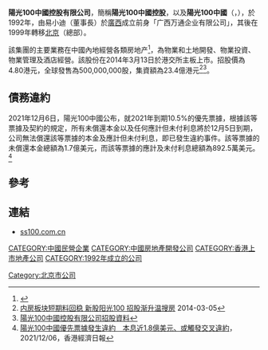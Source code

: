 '''陽光100中國控股有限公司'''，簡稱'''陽光100中國控股'''，以及'''陽光100中國'''（'''{{lang-en|Sunshine 100 China Holdings Ltd.}}'''，{{hkex|2608}}），於1992年，由易小迪（董事長）於[[廣西|廣西]]成立前身「广西万通企业有限公司」，其後在1999年轉移[[北京|北京]]（總部）。

該集團的主要業務在中國內地經營各類房地产<REF>
{{Cite web |url=http://www.ss100.com.cn/ss100/about/index |title=陽光100中國控股有限公司簡介 |access-date=2014-03-13 |archive-url=https://web.archive.org/web/20140212012404/http://www.ss100.com.cn/ss100/about/index |archive-date=2014-02-12 |dead-url=yes }}</REF>，為物業和土地開發、物業投資、物業管理及酒店經營。該股份在2014年3月13日於港交所主板上市。招股價為4.80港元，全球發售為500,000,000股，集資額為23.4億港元<REF>[http://news.cs.soufun.com/2014-03-05/12226600.htm 内房板块短期料回稳 新股阳光100 招股渐升温][[搜房|搜房]] 2014-03-05</REF><REF>[http://www.hkexnews.hk/listedco/listconews/SEHK/2014/0227/LTN20140227016_C.pdf 陽光100中國控股有限公司招股資料]</REF>。

==債務違約==
2021年12月6日，陽光100中國公布，就2021年到期10.5%的優先票據，根據該等票據及契約的規定，所有未償還本金以及任何應計但未付利息將於12月5日到期，公司無法償還該等票據的本金及應計但未付利息，即已發生違約事件。該等票據的未償還本金總額為1.7億美元，而該等票據的應計及未付利息總額為892.5萬美元。<REF>[https://inews.hket.com/article/3124480/%E3%80%90%E5%85%A7%E6%88%BF%E5%8D%B1%E6%A9%9F%E3%80%91%E9%99%BD%E5%85%89100%E4%B8%AD%E5%9C%8B%E5%84%AA%E5%85%88%E7%A5%A8%E6%93%9A%E7%99%BC%E7%94%9F%E9%81%95%E7%B4%84%E3%80%80%E6%9C%AC%E6%81%AF%E8%BF%911.8%E5%84%84%E7%BE%8E%E5%85%83%E3%80%81%E6%88%96%E8%A7%B8%E7%99%BC%E4%BA%A4%E5%8F%89%E9%81%95%E7%B4%84?mtc=80010 陽光100中國優先票據發生違約　本息近1.8億美元、或觸發交叉違約]，2021/12/06，香港經濟日報</REF>

==參考==
{{REFLIST}}

==連結==
*[http://www.ss100.com.cn/ ss100.com.cn]

[[CATEGORY:中國民營企業|CATEGORY:中國民營企業]]
[[Category:北京市公司|Category:北京市公司]]
[[CATEGORY:中國房地產開發公司|CATEGORY:中國房地產開發公司]]
[[CATEGORY:香港上市地產公司|CATEGORY:香港上市地產公司]]
[[CATEGORY:1992年成立的公司|CATEGORY:1992年成立的公司]]